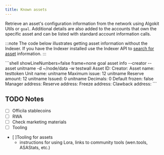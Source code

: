 ```yaml
---
title: Known assets
---
```



Retrieve an asset's configuration information from the network using Algokit Utils or `goal`. Additional details are also added to the accounts that own the specific asset and can be listed with standard account information calls.

:::note
The code below illustrates getting asset information without the Indexer. If you have the Indexer installed use the Indexer API to [search for asset](FUTURELINK) information.
:::

<Tabs syncKey='lang'>
  <TabItem label='TypeScript' icon='seti:typescript'>
    <RemoteCode
      src='https://raw.githubusercontent.com/algorandfoundation/devportal-code-examples/refs/heads/main/projects/typescript-examples/algokit-utils-ts/assets/asset-get-information.ts'
      snippet='GET_ASSET_INFORMATION'
      lang='py'
      title='Get Asset Info'
      frame='none'
    />
  </TabItem>
  <TabItem label='Python' icon='seti:python'>
    <RemoteCode
      src='https://raw.githubusercontent.com/algorandfoundation/devportal-code-examples/refs/heads/main/projects/python-examples/algokit_utils_py_examples/assets(ASA)/get_asset_information.py'      
      snippet='GET_ASSET_INFORMATION'
      lang='py'
      title='Get Asset Info'
      frame='none'
    />
  </TabItem>
  <TabItem label='goal' icon='seti:laptop'>
    ```shell showLineNumbers=false frame=none
    goal asset info --creator <creator-address> --asset unitname  -d ~/node/data -w testwall
    Asset ID:         <created-asset-id>
    Creator:          <creator-address>
    Asset name:       testtoken
    Unit name:        unitname
    Maximum issue:    12 unitname
    Reserve amount:   12 unitname
    Issued:           0 unitname
    Decimals:         0
    Default frozen:   false
    Manager address:  <creator-address>
    Reserve address:  <reserve-address>
    Freeze address:   <freeze-address>
    Clawback address: <clawback-address>
    ```
  </TabItem>
</Tabs>

## TODO Notes

- [ ] Officila stablecoins
- [ ] RWA
- [ ] Check marketing materials
- [ ] Tooling
- [ ]Tooling for assets
  - instructions for using Lora, links to community tools (wen.tools, ASAStats, etc.)
